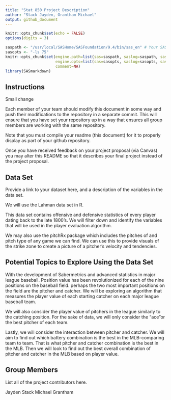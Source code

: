 ```yaml
---
title: "Stat 850 Project Description"
author: "Stack Jayden, Grantham Michael"
output: github_document
---
```


```r
knitr::opts_chunk$set(echo = FALSE)
options(digits = 3)
```

```r

saspath <- "/usr/local/SASHome/SASFoundation/9.4/bin/sas_en" # Your SAS path goes here
sasopts <- "-ls 75"
knitr::opts_chunk$set(engine.path=list(sas=saspath, saslog=saspath, sashtml=saspath),
                      engine.opts=list(sas=sasopts, saslog=sasopts, sashtml=sasopts), 
                      comment=NA)
library(SASmarkdown)
```

## Instructions

Small change

Each member of your team should modify this document in some way and push their modifications to the repository in a separate commit. This will ensure that you have set your repository up in a way that ensures all group members are working with the same repository. 

Note that you must compile your readme (this document) for it to properly display as part of your github repository. 

Once you have received feedback on your project proposal (via Canvas) you may alter this README so that it describes your final project instead of the project proposal. 

## Data Set

Provide a link to your dataset here, and a description of the variables in the data set.

We will use the Lahman data set in R.

This data set contains offensive and defensive statistics of every player dating back to the late 1800's. We will filter down and identify the variables that will be used in the player evaluation algorithm.  

We may also use the pitchRx package which includes the pitches of and pitch type of any game we can find. We can use this to provide visuals of the strike zone to create a picture of a pitcher's velocity and tendencies. 


## Potential Topics to Explore Using the Data Set

With the development of Sabermetrics and advanced statistics in major league baseball. Position value has been revolutionized for each of the nine positions on the baseball field. perhaps the two most important positions on the field are the pitcher and catcher. We will be exploring an algorithm that measures the player value of each starting catcher on each major league baseball team.

We will also consider the player value of pitchers in the league similarly to the catching position. For the sake of data, we will only consider the "ace"or the best pitcher of each team. 

Lastly, we will consider the interaction between pitcher and catcher. We will aim to find out which battery combination is the best in the MLB--comparing team to team. That is what pitcher and catcher combination is the best in the MLB. Then we will look to find out the best overall combination of pitcher and catcher in the MLB based on player value. 



## Group Members

List all of the project contributors here.  

Jayden Stack
Michael Grantham




